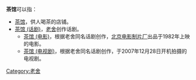 '''茶馆'''可以指：

* [[茶馆|茶馆]]，供人喝茶的店铺。
* [[茶馆_(话剧)|茶馆 (话剧)]]，[[老舍|老舍]]创作话剧。
** [[茶馆_(电影)|茶馆 (电影)]]，根据老舍同名话剧创作，[[北京电影制片厂|北京电影制片厂]]出品于1982年上映的电影。
** [[茶馆_(电视剧)|茶馆 (电视剧)]]，根据老舍同名话剧创作，于2007年12月28日开机拍摄的电视剧。

{{disambig|CAT=二字消歧義}}

[[Category:老舍|Category:老舍]]